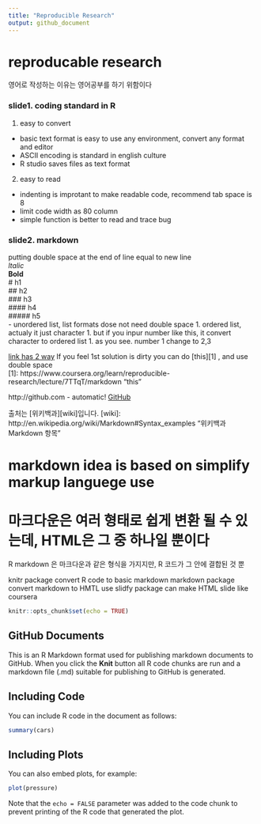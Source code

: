 ```yaml
---
title: "Reproducible Research"
output: github_document
---
```


reproducable research
======================
영어로 작성하는 이유는 영어공부를 하기 위함이다

### slide1. coding standard in R
1. easy to convert
- basic text format is easy to use any environment, convert any format and editor
- ASCII encoding is standard in english culture
- R studio saves files as text format

2. easy to read
- indenting is improtant to make readable code, recommend tab space is 8
- limit code width as 80 column
- simple function is better to read and trace bug


### slide2. markdown

putting double space at the end of line equal to new line  
*ltalic*  
**Bold**  
# h1  
## h2  
### h3  
#### h4  
##### h5  
- unordered list, list formats dose not need double space
1. ordered list, actualy it just character
1. but if you inpur number like this, it convert character to ordered list
1. as you see. number 1 change to 2,3

[link has 2 way](https://www.coursera.org/learn/reproducible-research/lecture/7TTqT/markdown/)
If you feel 1st solution is dirty you can do [this][1] , and use double space  
[1]: https://www.coursera.org/learn/reproducible-research/lecture/7TTqT/markdown "this"

http://github.com - automatic!
[GitHub](http://github.com)

출처는 [위키백과][wiki]입니다.
[wiki]: http://en.wikipedia.org/wiki/Markdown#Syntax_examples "위키백과 Markdown 항목"

# markdown idea is based on simplify markup languege use
# 마크다운은 여러 형태로 쉽게 변환 될 수 있는데, HTML은 그 중 하나일 뿐이다
R markdown 은 마크다운과 같은 형식을 가지지만, R 코드가 그 안에 결합된 것 뿐

knitr package convert R code to basic markdown
markdown package convert markdown to HMTL
use slidfy package can make HTML slide like coursera




```r
knitr::opts_chunk$set(echo = TRUE)
```

## GitHub Documents

This is an R Markdown format used for publishing markdown documents to GitHub. When you click the **Knit** button all R code chunks are run and a markdown file (.md) suitable for publishing to GitHub is generated.

## Including Code

You can include R code in the document as follows:

```r
summary(cars)
```

## Including Plots

You can also embed plots, for example:

```r
plot(pressure)
```

Note that the `echo = FALSE` parameter was added to the code chunk to prevent printing of the R code that generated the plot.


